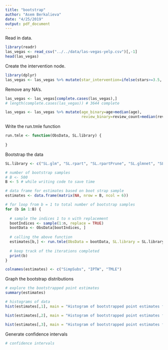 ```yaml
---
title: "bootstrap"
author: "Asem Berkalieva"
date: "4/25/2019"
output: pdf_document
---
```


Read in data.
```r
library(readr)
las_vegas <- read_csv("../../data/las-vegas-yelp.csv")[,-1]
head(las_vegas)
```

Create the intervention node.
```r
library(dplyr)
las_vegas <- las_vegas %>% mutate(star_intervention=ifelse(stars>=3.5, 1, 0))
```

Remove any NA's.
```r
las_vegas <- las_vegas[complete.cases(las_vegas),]
# length(complete.cases(las_vegas)) # 3644 complete

las_vegas <- las_vegas %>% mutate(age_binary=age>median(age),
                                  review_binary=review_count>median(review_count))
```

Write the run.tmle function
```r
run.tmle <- function(ObsData, SL.library) {
  
}
```

Bootstrap the data
```r
SL.library <- c("SL.glm", "SL.rpart", "SL.rpartPrune", "SL.glmnet", "SL.mean", "SL.ranger")

# number of bootstrap samples
# B <- 500
B <- 5 # while writing code to save time

# data frame for estimates based on boot strap sample
estimates <- data.frame(matrix(NA, nrow = B, ncol = 6))

# for loop from b = 1 to total number of bootstrap samples
for (b in 1:B) {
  
  # sample the indices 1 to n with replacement
  bootIndices <- sample(1:n, replace = TRUE)
  bootData <- ObsData[bootIndices, ]
  
  # calling the above function
  estimates[b,] <- run.tmle(ObsData = bootData, SL.library = SL.library)$estimates
  
  # keep track of the iterations completed
  print(b)
}

colnames(estimates) <- c("SimpSubs", "IPTW", "TMLE")
```

Graph the bootstrap distributions
```r
# explore the bootstrapped point estimates
summary(estimates)

# histograms of data
hist(estimates[,1], main = "Histogram of bootstrapped point estimates from the Simple Substition estimator", xlab = "Point Estimates")

hist(estimates[,2], main = "Histogram of bootstrapped point estimates from the IPTW estimator", xlab = "Point Estimates")

hist(estimates[,3], main = "Histogram of bootstrapped point estimates from the TMLE estimator", xlab = "Point Estimates")
```

Generate confidence intervals
```r
# confidence intervals

```


